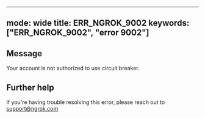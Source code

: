
---
mode: wide
title: ERR_NGROK_9002
keywords: ["ERR_NGROK_9002", "error 9002"]
---

## Message
Your account is not authorized to use circuit breaker.




## Further help
If you're having trouble resolving this error, please reach out to [support@ngrok.com](mailto:support@ngrok.com?subject=Help%20with%20ERR_NGROK_9002)

